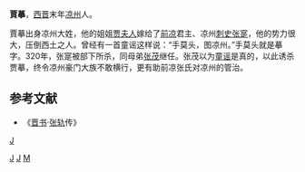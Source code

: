 {{No footnotes|time=2022-01-11T07:30:33+00:00}}
'''賈摹'''，[[西晋|西晋]]末年[[凉州|凉州]]人。

賈摹出身凉州大姓，他的姐姐[[賈夫人_(張寔)|贾夫人]]嫁给了[[前凉|前凉]]君主、凉州[[刺史|刺史]][[张寔|张寔]]，他的势力很大，压倒西土之人。曾经有一首童谣这样说：“手莫头，图凉州。”手莫头就是摹字。320年，张寔被部下所杀，同母弟[[张茂|张茂]]继任。张茂以为[[童谣|童谣]]是真的，以此诱杀贾摹，终令凉州豪门大族不敢横行，更有助前凉张氏对凉州的管治。
==参考文献==
* 《[[晋书|晋书]]·[[张轨|张轨]]传》
[[分类:西晋人|J]]
[[Category:前凉人物|J]]
[[Category:武威人|J]]
[[Category:贾姓|M]]